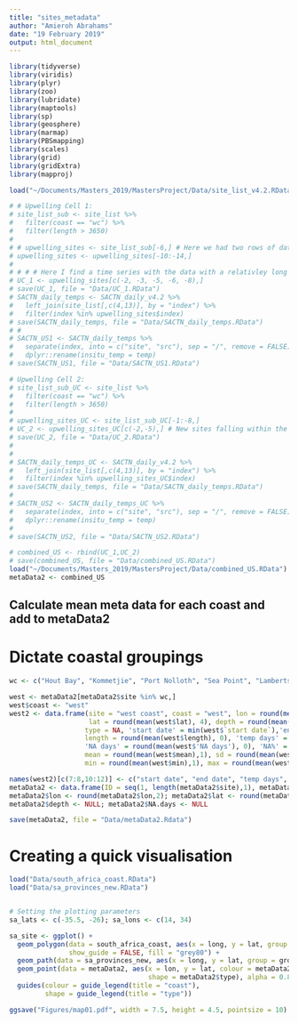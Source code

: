```yaml
---
title: "sites_metadata"
author: "Amieroh Abrahams"
date: "19 February 2019"
output: html_document
---
```


```r
library(tidyverse)
library(viridis)
library(plyr)
library(zoo)
library(lubridate)
library(maptools)
library(sp)
library(geosphere)
library(marmap)
library(PBSmapping)
library(scales)
library(grid)
library(gridExtra)
library(mapproj)
```

```r
load("~/Documents/Masters_2019/MastersProject/Data/site_list_v4.2.RData")

# # Upwelling Cell 1:
# site_list_sub <- site_list %>%
#   filter(coast == "wc") %>%
#   filter(length > 3650)
#
# # upwelling_sites <- site_list_sub[-6,] # Here we had two rows of data for Paternoster; i removed the DEA row: All data here are now collected by SAWS
# upwelling_sites <- upwelling_sites[-10:-14,]
#
# # # # Here I find a time series with the data with a relativley long time series
# UC_1 <- upwelling_sites[c(-2, -3, -5, -6, -8),]
# save(UC_1, file = "Data/UC_1.RData")
# SACTN_daily_temps <- SACTN_daily_v4.2 %>%
#   left_join(site_list[,c(4,13)], by = "index") %>%
#   filter(index %in% upwelling_sites$index)
# save(SACTN_daily_temps, file = "Data/SACTN_daily_temps.RData")
# #
# SACTN_US1 <- SACTN_daily_temps %>%
#   separate(index, into = c("site", "src"), sep = "/", remove = FALSE) %>%
#   dplyr::rename(insitu_temp = temp)
# save(SACTN_US1, file = "Data/SACTN_US1.RData")

# Upwelling Cell 2:
# site_list_sub_UC <- site_list %>%
#   filter(coast == "wc") %>%
#   filter(length > 3650)
#
# upwelling_sites_UC <- site_list_sub_UC[-1:-8,]
# UC_2 <- upwelling_sites_UC[c(-2,-5),] # New sites falling within the upwelling cell before yzerfontein
# save(UC_2, file = "Data/UC_2.RData")
#
#
# SACTN_daily_temps_UC <- SACTN_daily_v4.2 %>%
#   left_join(site_list[,c(4,13)], by = "index") %>%
#   filter(index %in% upwelling_sites_UC$index)
# save(SACTN_daily_temps, file = "Data/SACTN_daily_temps.RData")
#
# SACTN_US2 <- SACTN_daily_temps_UC %>%
#   separate(index, into = c("site", "src"), sep = "/", remove = FALSE) %>%
#   dplyr::rename(insitu_temp = temp)
#
# save(SACTN_US2, file = "Data/SACTN_US2.RData")

# combined_US <- rbind(UC_1,UC_2)
# save(combined_US, file = "Data/combined_US.RData")
load("~/Documents/Masters_2019/MastersProject/Data/combined_US.RData")
metaData2 <- combined_US
```

## Calculate mean meta data for each coast and add to metaData2
# Dictate coastal groupings


```r
wc <- c("Hout Bay", "Kommetjie", "Port Nolloth", "Sea Point", "Lamberts Bay", "Saldanha Bay", "Yzerfontein", "Dassen Island", "Oudekraal")
```

```r
west <- metaData2[metaData2$site %in% wc,]
west$coast <- "west"
west2 <- data.frame(site = "west coast", coast = "west", lon = round(mean(west$lon), 4),
                    lat = round(mean(west$lat), 4), depth = round(mean(west$depth), 1),
                   type = NA, 'start date' = min(west$`start date`),'end date' = max(west$`end date`), 
                   length = round(mean(west$length), 0), 'temp days' = round(mean(west$'temp days'), 0), 
                   'NA days' = round(mean(west$'NA days'), 0), 'NA%' = round(mean(west$`NA%`),1), 
                   mean = round(mean(west$mean),1), sd = round(mean(west$sd),1), 
                   min = round(mean(west$min),1), max = round(mean(west$max),1))

names(west2)[c(7:8,10:12)] <- c("start date", "end date", "temp days", "NA days", "NA%")
metaData2 <- data.frame(ID = seq(1, length(metaData2$site),1), metaData2)
metaData2$lon <- round(metaData2$lon,2); metaData2$lat <- round(metaData2$lat,2)
metaData2$depth <- NULL; metaData2$NA.days <- NULL

save(metaData2, file = "Data/metaData2.Rdata")
```

# Creating a quick visualisation

```r
load("Data/south_africa_coast.RData")
load("Data/sa_provinces_new.RData")


# Setting the plotting parameters
sa_lats <- c(-35.5, -26); sa_lons <- c(14, 34)

sa_site <- ggplot() + 
  geom_polygon(data = south_africa_coast, aes(x = long, y = lat, group = group), 
               show_guide = FALSE, fill = "grey80") +
  geom_path(data = sa_provinces_new, aes(x = long, y = lat, group = group), colour = "grey50") +
  geom_point(data = metaData2, aes(x = lon, y = lat, colour = metaData2$coast, 
                                   shape = metaData2$type), alpha = 0.8, size = 2.2) +
  guides(colour = guide_legend(title = "coast"),
         shape = guide_legend(title = "type")) 

ggsave("Figures/map01.pdf", width = 7.5, height = 4.5, pointsize = 10)
```



